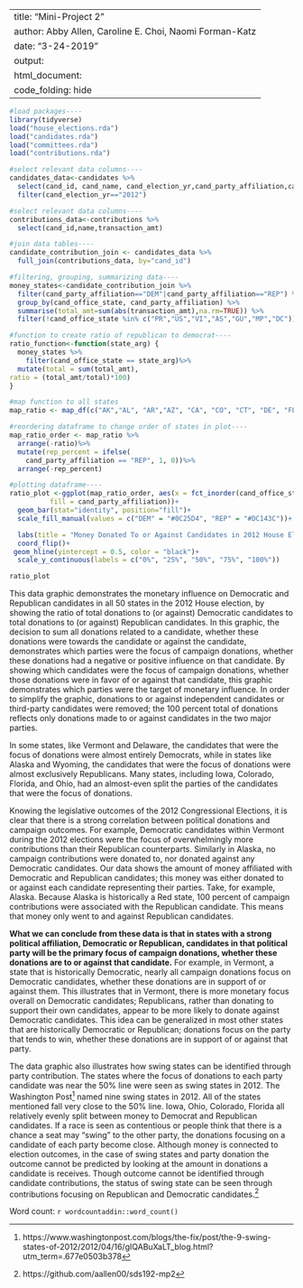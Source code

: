 
---
title: "Mini-Project 2"
author: Abby Allen, Caroline E. Choi, Naomi Forman-Katz
date: "3-24-2019"
output: 
  html_document:
    code_folding: hide
---


```r
#load packages----
library(tidyverse)
load("house_elections.rda")
load("candidates.rda")
load("committees.rda")
load("contributions.rda")
```

```r
#select relevant data columns----
candidates_data<-candidates %>%
  select(cand_id, cand_name, cand_election_yr,cand_party_affiliation,cand_office_state) %>%
  filter(cand_election_yr=="2012")
```


```r
#select relevant data columns---- 
contributions_data<-contributions %>%
  select(cand_id,name,transaction_amt)
```


```r
#join data tables----
candidate_contribution_join <- candidates_data %>%
  full_join(contributions_data, by="cand_id") 

```



```r
#filtering, grouping, summarizing data----
money_states<-candidate_contribution_join %>%
  filter(cand_party_affiliation=="DEM"|cand_party_affiliation=="REP") %>%
  group_by(cand_office_state, cand_party_affiliation) %>%
  summarise(total_amt=sum(abs(transaction_amt),na.rm=TRUE)) %>%
  filter(!cand_office_state %in% c("PR","US","VI","AS","GU","MP","DC"))
```


```r
#function to create ratio of republican to democrat----
ratio_function<-function(state_arg) {
  money_states %>%
    filter(cand_office_state == state_arg)%>%
  mutate(total = sum(total_amt),
ratio = (total_amt/total)*100)
}

#map function to all states
map_ratio <- map_df(c("AK","AL", "AR","AZ", "CA", "CO", "CT", "DE", "FL", "GA", "HI", "IA", "ID", "IL", "IN", "KS", "KY", "LA", "MA", "MD", "ME", "MI", "MN", "MO", "MS", "MT", "NC", "ND", "NE", "NH", "NJ", "NM", "NV", "NY", "OH", "OK", "OR", "PA", "RI", "SC", "SD", "TN", "TX", "UT", "VA", "VT", "WA", "WI", "WV", "WY"),ratio_function)
```


```r
#reordering dataframe to change order of states in plot----
map_ratio_order <- map_ratio %>%
  arrange(-ratio)%>%
  mutate(rep_percent = ifelse(
    cand_party_affiliation == "REP", 1, 0))%>%
  arrange(-rep_percent)
```


```r
#plotting dataframe----
ratio_plot <-ggplot(map_ratio_order, aes(x = fct_inorder(cand_office_state), y = ratio, 
          fill = cand_party_affiliation))+
  geom_bar(stat="identity", position="fill")+
  scale_fill_manual(values = c("DEM" = "#0C25D4", "REP" = "#DC143C"))+

  labs(title = "Money Donated To or Against Candidates in 2012 House Election", subtitle = "Organized by State and Candidate's Party", x= "State", y="Percent of Donations by Candidate's Party", fill="Party Affiliation")+
  coord_flip()+
 geom_hline(yintercept = 0.5, color = "black")+
  scale_y_continuous(labels = c("0%", "25%", "50%", "75%", "100%"))

ratio_plot
```

This data graphic demonstrates the monetary influence on Democratic and Republican candidates in all 50 states in the 2012 House election, by showing the ratio of total donations to (or against) Democratic candidates to total donations to (or against) Republican candidates. In this graphic, the decision to sum all donations related to a candidate, whether these donations were towards the candidate or against the candidate, demonstrates which parties were the focus of campaign donations, whether these donations had a negative or positive influence on that candidate. By showing which candidates were the focus of campaign donations, whether those donations were in favor of or against that candidate, this graphic demonstrates which parties were the target of monetary influence. In order to simplify the graphic, donations to or against independent candidates or third-party candidates were removed; the 100 percent total of donations reflects only donations made to or against candidates in the two major parties.

 In some states, like Vermont and Delaware, the candidates that were the focus of donations were almost entirely Democrats, while in states like Alaska and Wyoming, the candidates that were the focus of donations were almost exclusively Republicans. Many states, including Iowa, Colorado, Florida, and Ohio, had an almost-even split the parties of the candidates that were the focus of donations.

Knowing the legislative outcomes of the 2012 Congressional Elections, it is clear that there is a strong correlation between political donations and campaign outcomes. For example, Democratic candidates within Vermont during the 2012 elections were the focus of overwhelmingly more contributions than their Republican counterparts. Similarly in Alaska, no campaign contributions were donated to, nor donated against any Democratic candidates. Our data shows the amount of money affiliated with Democratic and Republican candidates; this money was either donated to or against each candidate representing their parties. Take, for example, Alaska. Because Alaska is historically a Red state, 100 percent of campaign contributions were associated with the Republican candidate. This means that money only went to and against Republican candidates. 

**What we can conclude from these data is that in states with a strong political affiliation, Democratic or Republican, candidates in that political party will be the primary focus of campaign donations, whether these donations are to or against that candidate.** For example, in Vermont, a state that is historically Democratic, nearly all campaign donations focus on Democratic candidates, whether these donations are in support of or against them. This illustrates that in Vermont, there is more monetary focus overall on Democratic candidates; Republicans, rather than donating to support their own candidates, appear to be more likely to donate against Democratic candidates. This idea can be generalized in most other states that are historically Democratic or Republican; donations focus on the party that tends to win, whether these donations are in support of or against that party.

The data graphic also illustrates how swing states can be identified through party contribution. The states where the focus of donations to each party candidate was near the 50% line were seen as swing states in 2012. The Washington Post^[https://www.washingtonpost.com/blogs/the-fix/post/the-9-swing-states-of-2012/2012/04/16/gIQABuXaLT_blog.html?utm_term=.677e0503b378] named nine swing states in 2012. All of the states mentioned fall very close to the 50% line. Iowa, Ohio, Colorado, Florida all relatively evenly split between money to Democrat and Republican candidates. If a race is seen as contentious or people think that there is a chance a seat may “swing” to the other party, the donations focusing on a candidate of each party become close. Although money is connected to election outcomes, in the case of swing states and party donation the outcome cannot be predicted by looking at the amount in donations a candidate is receives. Though outcome cannot be identified through candidate contributions, the status of swing state can be seen through contributions focusing on Republican and Democratic candidates.^[https://github.com/aallen00/sds192-mp2] 

Word count: `r wordcountaddin::word_count()`